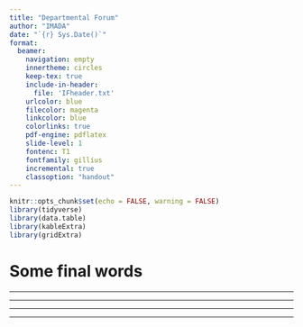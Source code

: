 ```yaml
---
title: "Departmental Forum"
author: "IMADA"
date: "`{r} Sys.Date()`"
format: 
  beamer: 
    navigation: empty
    innertheme: circles
    keep-tex: true
    include-in-header: 
      file: 'IFheader.txt'
    urlcolor: blue
    filecolor: magenta
    linkcolor: blue
    colorlinks: true
    pdf-engine: pdflatex
    slide-level: 1
    fontenc: T1
    fontfamily: gillius
    incremental: true
    classoption: "handout"
---
```


```r
knitr::opts_chunk$set(echo = FALSE, warning = FALSE)
library(tidyverse)
library(data.table)
library(kableExtra)
library(gridExtra)
```


# Some final words

---

\pause

\centerline{\Large Matters relating to teaching}

---

\pause

\centerline{\Large Anything to discuss from the newsletter?}

---

\pause

\centerline{\Large Mutual information and any other business?}

---

